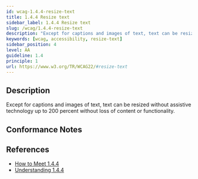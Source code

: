 ```yaml
---
id: wcag-1.4.4-resize-text
title: 1.4.4 Resize text
sidebar_label: 1.4.4 Resize text
slug: /wcag/1.4.4-resize-text
description: "Except for captions and images of text, text can be resized without assistive technology up to 200 percent without loss of content or functionality."
keywords: [wcag, accessibility, resize-text]
sidebar_position: 4
level: AA
guideline: 1.4
principle: 1
url: https://www.w3.org/TR/WCAG22/#resize-text
---
```


## Description

Except for captions and images of text, text can be resized without assistive technology up to 200 percent without loss of content or functionality.

## Conformance Notes

<Project name="ads">
  <Unknown></Unknown>
</Project>

<Project name="scix">
  <Support></Support>
</Project>

## References

- [How to Meet 1.4.4](https://www.w3.org/WAI/WCAG22/quickref/#resize-text)
- [Understanding 1.4.4](https://www.w3.org/WAI/WCAG22/Understanding/resize-text.html)


